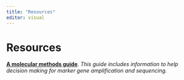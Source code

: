 ```yaml
---
title: "Resources"
editor: visual
---
```


# Resources

[**A molecular methods guide**](https://docs.google.com/spreadsheets/d/1rDubDv8d1tieoLY2NQZedbSR4-8lsIoafH266XKmtTo/edit?usp=sharing). *This guide includes information to help decision making for marker gene amplification and sequencing.*
